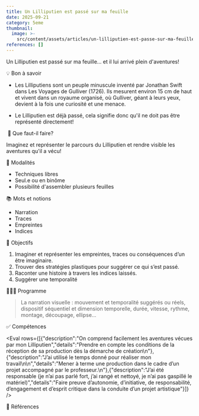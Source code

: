 ```yaml
---
title: Un Lilliputien est passé sur ma feuille
date: 2025-09-21
category: 5eme
thumbnail:
  image: >-
    src/content/assets/articles/un-lilliputien-est-passe-sur-ma-feuille/thumbnail/image.jpeg
references: []
---
```

Un Lilliputien est passé sur ma feuille… et il lui arrivé plein d'aventures!

💡 Bon à savoir

* Les Lilliputiens sont un peuple minuscule inventé par Jonathan Swift dans Les Voyages de Gulliver (1726). Ils mesurent environ 15 cm de haut et vivent dans un royaume organisé, où Gulliver, géant à leurs yeux, devient à la fois une curiosité et une menace.

- Le Lilliputien est déjà passé, cela signifie donc qu'il ne doit pas être représenté directement!

 🤨 Que faut-il faire?

Imaginez et représenter le parcours du Lilliputien et rendre visible les aventures qu'il a vécu!

🧐 Modalités

* Techniques libres
* Seul.e ou en binôme
* Possibilité d'assembler plusieurs feuilles

📚 Mots et notions

* Narration
* Traces
* Empreintes
* Indices

🏁 Objectifs

1. Imaginer et représenter les empreintes, traces ou conséquences d’un être imaginaire.
2. Trouver des stratégies plastiques pour suggérer ce qui s’est passé.
3. Raconter une histoire à travers les indices laissés.
4. Suggérer une temporalité

👩🏼‍🏫 Programme

> La narration visuelle : mouvement et temporalité suggérés ou réels, dispositif séquentiel et dimension temporelle, durée, vitesse, rythme, montage, découpage, ellipse...

✅ Compétences

<Eval rows={[{"description":"On comprend facilement les aventures vécues par mon Lilliputien","details":"Prendre en compte les conditions de la réception de sa production dès la démarche de création\n"},{"description":"J’ai utilisé le temps donné pour réaliser mon travail\n\n","details":"Mener à terme une production dans le cadre d’un projet accompagné par le professeur.\n"},{"description":"J’ai été responsable (je n’ai pas parlé fort, j’ai rangé et nettoyé, je n’ai pas gaspillé le matériel)","details":"Faire preuve d’autonomie, d’initiative, de responsabilité, d’engagement et d’esprit critique dans la conduite d’un projet artistique"}]} />

👀 Références

